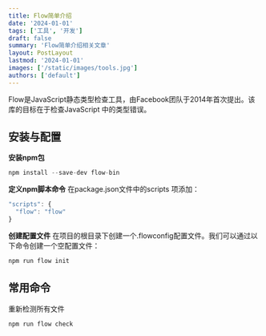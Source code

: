 ```yaml
---
title: Flow简单介绍
date: '2024-01-01'
tags: ['工具', '开发']
draft: false
summary: 'Flow简单介绍相关文章'
layout: PostLayout
lastmod: '2024-01-01'
images: ['/static/images/tools.jpg']
authors: ['default']
---
```


Flow是JavaScript静态类型检查工具，由Facebook团队于2014年首次提出。该库的目标在于检查JavaScript 中的类型错误。
## 安装与配置
**安装npm包**
```javascript
npm install --save-dev flow-bin
```
**定义npm脚本命令**
在package.json文件中的scripts 项添加：
```javascript
"scripts": {
  "flow": "flow"
}
```
**创建配置文件**
在项目的根目录下创建一个.flowconfig配置文件。我们可以通过以下命令创建一个空配置文件：
```javascript
npm run flow init
```
## 常用命令
重新检测所有文件
```javascript
npm run flow check
```
